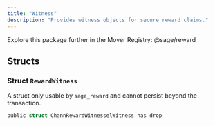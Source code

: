 ```yaml
---
title: "Witness"
description: "Provides witness objects for secure reward claims."
---
```


<Tip>
  Explore this package further in the Mover Registry: @sage/reward
</Tip>

## Structs

### Struct `RewardWitness`

A struct only usable by `sage_reward` and cannot persist beyond the transaction.

```rust
public struct ChannRewardWitnesselWitness has drop
```

<Expandable title="Fields">
  
</Expandable>
